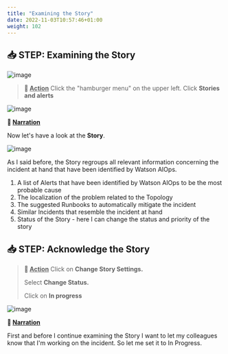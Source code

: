 ```yaml
---
title: "Examining the Story"
date: 2022-11-03T10:57:46+01:00
weight: 102
---
```




## 📥 STEP: Examining the Story

![image](./../images/demo/image.056.png)  

>**🚀 <u>Action</u>**
Click the "hamburger menu" on the upper left. Click **Stories and alerts** 




![image](./../images/demo/image.057.png)

**📣 <u>Narration</u>**

Now let's have a look at the **Story**.


![image](./../images/demo/image.059.png)

As I said before, the Story regroups all relevant information concerning the incident at hand that have been identified by Watson AIOps.

1. A list of Alerts that have been identified by Watson AIOps to be the most probable cause
2. The localization of the problem related to the Topology
3. The suggested Runbooks to automatically mitigate the incident
4. Similar Incidents that resemble the incident at hand
5. Status of the Story - here I can change the status and priority of the story



## 📥 STEP: Acknowledge the Story

>**🚀 <u>Action</u>**
>Click on **Change Story Settings.**
>
>Select **Change Status.**
>
>Click on  **In progress**


![image](./../images/demo/image.079.png)  



**📣 <u>Narration</u>**

First and before I continue examining the Story I want to let my colleagues know that I'm working on the incident. So let me set it to In Progress.